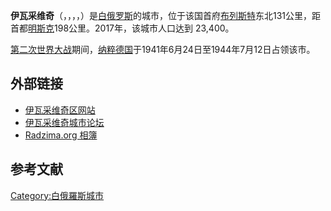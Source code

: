 {{Infobox settlement
|name=伊瓦采维奇
|native_name      = Івацэвічы
|image_skyline      = Ivacevichi.JPG
|image_caption      =
|image_flag         = Flag_of_Ivacevičy.svg
|image_shield       = Coat of Arms of Ivacevičy, Belarus.svg
|image_map          = 
|map_caption        = 
|pushpin_map=
|subdivision_type   = 国家
|subdivision_name   = {{flag|Belarus}}
|subdivision_type1=[[州|州 (斯拉夫)]]
|subdivision_name1=[[布列斯特州|布列斯特州]]
|subdivision_type2=[[区|区 (苏联)]]
|subdivision_name2={{link-en|伊瓦采维奇区|Ivatsevichy Raion}}
|leader_title       = 
|leader_name        = 
|established_date   = 1508
|area_magnitude     = 
|area_total_km2         = 
|area_land_km2          = 
|area_water_km2         = 
|population_as_of   = 2017
|population_footnotes  = <ref>{{cite web|url=https://www.quandl.com/data/CITYPOP/CITY_IVACEVICIIVATSEVICHYBREBELARUS-Population-of-Ivacevici-Ivatsevichy-BRE-Belarus|title=伊瓦采维奇人口|language=en|accessdate=2017年7月25日|archive-date=2020年9月22日|archive-url=https://web.archive.org/web/20200922072959/https://www.quandl.com/data/CITYPOP/CITY_IVACEVICIIVATSEVICHYBREBELARUS-Population-of-Ivacevici-Ivatsevichy-BRE-Belarus|dead-url=no}}</ref>
|population_total   = 23440
|population_metro   = 
|population_density_km2 = 
|timezone           = [[欧洲东部时间|EET]]
|utc_offset         = +2
|timezone_DST       = [[欧洲东部夏令时间|EEST]]
|utc_offset_DST     = +3
|coordinates        = {{coord|52|43|N|25|20|E|region:BY|display=inline}}
|elevation_m          = 148
|postal_code        = 225295
|area_code          = +375 1645
|blank_name         = [[车辆号牌|车辆号牌]]
|blank_info         = 1
|website            = [http://www.ivacevichi.brest.by 官方网站] {{ref-ru}}
|footnotes          = 
}}

'''伊瓦采维奇'''（{{lang-be|Івацэвічы}}，{{lang-ru|Ивацевичи}}，{{lang-pl|Iwacewicze}}，{{lang-lt|Ivasevičai}}，{{lang-en|Ivatsevichy}}）是[[白俄罗斯|白俄罗斯]]的城市，位于该国首府[[布列斯特|布列斯特]]东北131公里，距首都[[明斯克|明斯克]]198公里。2017年，该城市人口达到 23,400。

[[第二次世界大战|第二次世界大战]]期间，[[纳粹德国|纳粹德国]]于1941年6月24日至1944年7月12日占领该市。

==外部链接==
* [https://web.archive.org/web/20130530080639/http://ivacevichi.brest.by/ 伊瓦采维奇区网站]
* [https://web.archive.org/web/20090222184138/http://ivacevichi.getbb.ru/ 伊瓦采维奇城市论坛]
* [http://radzima.org/pub/miesta.php?lang=en&miesta_id1=brivivac Radzima.org 相簿] {{Wayback|url=http://radzima.org/pub/miesta.php?lang=en&miesta_id1=brivivac |date=20200922071638 }}

==参考文献==
{{reflist}}

{{coord|52|43|N|25|20|E|region:BY_type:city|display=title}}
{{Brest Region}}
{{DEFAULTSORT:Ivatsevichy}}
[[Category:白俄羅斯城市|Category:白俄羅斯城市]]
{{Belarus-geo-stub}}